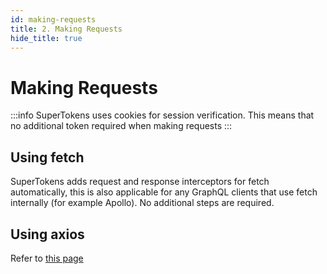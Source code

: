 ```yaml
---
id: making-requests
title: 2. Making Requests
hide_title: true
---
```


<!-- COPY DOCS -->
<!-- ./session/graphql-integration/making-requests.mdx -->

# Making Requests

:::info
SuperTokens uses cookies for session verification. This means that no additional token required when making requests
:::

## Using fetch

SuperTokens adds request and response interceptors for fetch automatically, this is also applicable for any GraphQL clients that use fetch internally (for example Apollo). No additional steps are required.

## Using axios

Refer to [this page](../quick-setup/frontend#3-add-api-interceptors-for-automatic-session-refreshing)

